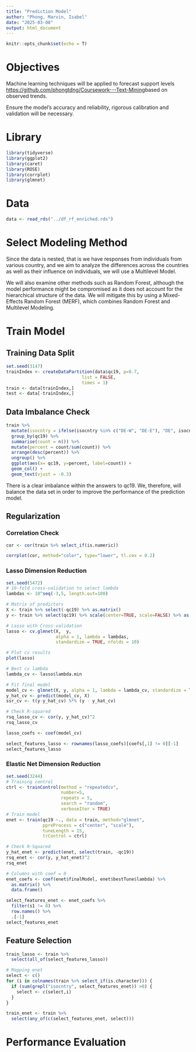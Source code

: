 ```yaml
---
title: "Prediction Model"
author: "Phong, Marvin, Isabel"
date: "2025-03-08"
output: html_document
---
```


```r
knitr::opts_chunk$set(echo = T)
```

# Objectives

Machine learning techniques will be applied to forecast support levels <https://github.com/phongtdng/Coursework---Text-Mining>based on observed trends.

Ensure the model’s accuracy and reliability, rigorous calibration and validation will be necessary.

# Library

```r
library(tidyverse)
library(ggplot2)
library(caret)
library(ROSE)
library(corrplot)
library(glmnet)
```

# Data

```r
data <- read_rds("../df_rf_enriched.rds")
```

# Select Modeling Method

Since the data is nested, that is we have responses from individuals from various country, and we aim to analyze the differences across the countries as well as their influence on individuals, we will use a Multilevel Model.

We will also examine other methods such as Random Forest, although the model performance might be compromised as it does not account for the hierarchical structure of the data. We will mitigate this by using a Mixed-Effects Random Forest (MERF), which combines Random Forest and Multilevel Modeling.

# Train Model

## Training Data Split

```r
set.seed(3147)
trainIndex <- createDataPartition(data$qc19, p=0.7,
                             list = FALSE,
                             times = 1)
train <- data[trainIndex,]
test <- data[-trainIndex,]
```

## Data Imbalance Check

```r
train %>% 
  mutate(isocntry = ifelse(isocntry %in% c("DE-W", "DE-E"), "DE", isocntry)) %>% 
  group_by(qc19) %>% 
  summarise(count = n()) %>% 
  mutate(percent = count/sum(count)) %>% 
  arrange(desc(percent)) %>% 
  ungroup() %>% 
  ggplot(aes(x= qc19, y=percent, label=count)) +
  geom_col() +
  geom_text(vjust = -0.3)
```

There is a clear imbalance within the answers to qc19. We, therefore, will balance the data set in order to improve the performance of the prediction model.

## Regularization

### Correlation Check

```r
cor <- cor(train %>% select_if(is.numeric))

corrplot(cor, method="color", type="lower", tl.cex = 0.2)
```

### Lasso Dimension Reduction

```r
set.seed(5472)
# 10-fold cross-validation to select lambda
lambdas <- 10^seq(-3,5, length.out=100)

# Matrix of predictors
X <- train %>% select(-qc19) %>% as.matrix()
y <- train %>% select(qc19) %>% scale(center=TRUE, scale=FALSE) %>% as.matrix()

# Lasso with Cross-validation
lasso <- cv.glmnet(X,  y, 
                   alpha = 1, lambda = lambdas,
                   standardize = TRUE, nfolds = 10)

# Plot cv results
plot(lasso)
```

```r
# Best cv lambda
lambda_cv <- lasso$lambda.min

# Fit final model
model_cv <- glmnet(X, y, alpha = 1, lambda = lambda_cv, standardize = TRUE)
y_hat_cv <- predict(model_cv, X)
ssr_cv <- t(y-y_hat_cv) %*% (y - y_hat_cv)

# Check R-squared
rsq_lasso_cv <- cor(y, y_hat_cv)^2
rsq_lasso_cv
```

```r
lasso_coefs <- coef(model_cv)

select_features_lasso <- rownames(lasso_coefs)[coefs[,1] != 0][-1]
select_features_lasso
```

### Elastic Net Dimension Reduction

```r
set.seed(3244)
# Training control
ctrl <- trainControl(method = "repeatedcv",
                     number=5,
                     repeats = 5,
                     search = "random",
                     verboseIter = TRUE)
# Train model
enet <- train(qc19 ~., data = train, method="glmnet",
              ppreProcess = c("center", "scale"),
              tuneLength = 15, 
              trControl = ctrl)

# Check R-Squared
y_hat_enet <- predict(enet, select(train, -qc19))
rsq_enet <- cor(y, y_hat_enet)^2
rsq_enet
```

```r
# Columns with coef = 0
enet_coefs <- coef(enet$finalModel, enet$bestTune$lambda) %>% 
  as.matrix() %>% 
  data.frame() 

select_features_enet <- enet_coefs %>% 
  filter(s1 != 0) %>% 
  row.names() %>% 
  .[-1]
select_features_enet
```

## Feature Selection

```r
train_lasso <- train %>% 
  select(all_of(select_features_lasso))

# Mapping enet
select <- c()
for (i in colnames(train %>% select_if(is.character))) {
  if (sum(grepl("isocntry", select_features_enet)) >0) {
    select <- c(select,i)
  }
}

train_enet <- train %>% 
  select(any_of(c(select_features_enet, select)))
```

# Performance Evaluation
